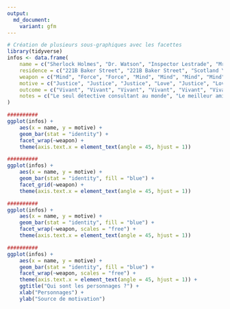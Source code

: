 ```yaml
---
output:
  md_document:
    variant: gfm
---
```


```r
# Création de plusieurs sous-graphiques avec les facettes
library(tidyverse)
infos <- data.frame(
    name = c("Sherlock Holmes", "Dr. Watson", "Inspector Lestrade", "Mrs. Hudson", "Mycroft Holmes", "Irene Adler", "Professor Moriarty", "Mary Morstan", "James Phillimore", "Charles Augustus Milverton"),
    residence = c("221B Baker Street", "221B Baker Street", "Scotland Yard", "221B Baker Street", "Diogenes Club", "Briony Lodge", "Unknown", "Unknown", "Unknown", "Unknown"),
    weapon = c("Mind", "Force", "Force", "Mind", "Mind", "Mind", "Mind", "Mind", "Mind", "Mind"),
    motive = c("Justice", "Justice", "Justice", "Love", "Justice", "Love", "Folie", "Justice", "Money", "Money"),
    outcome = c("Vivant", "Vivant", "Vivant", "Vivant", "Vivant", "Vivant", "Vivant", "Vivant", "Vivant", "Vivant"),
    notes = c("Le seul détective consultant au monde", "Le meilleur ami et colocataire de Sherlock Holmes", "Le meilleur détective de Scotland Yard", "La logeuse de Sherlock Holmes", "Le frère aîné de Sherlock Holmes", "Le seul amour de Sherlock Holmes", "La némésis de Sherlock Holmes", "La femme de Sherlock Holmes", "Le client de Sherlock Holmes", "L'ennemi de Sherlock Holmes")
)

##########
ggplot(infos) +
    aes(x = name, y = motive) +
    geom_bar(stat = "identity") +
    facet_wrap(~weapon) +
    theme(axis.text.x = element_text(angle = 45, hjust = 1))

##########
ggplot(infos) +
    aes(x = name, y = motive) +
    geom_bar(stat = "identity", fill = "blue") +
    facet_grid(~weapon) +
    theme(axis.text.x = element_text(angle = 45, hjust = 1))

##########
ggplot(infos) +
    aes(x = name, y = motive) +
    geom_bar(stat = "identity", fill = "blue") +
    facet_wrap(~weapon, scales = "free") +
    theme(axis.text.x = element_text(angle = 45, hjust = 1))

##########
ggplot(infos) +
    aes(x = name, y = motive) +
    geom_bar(stat = "identity", fill = "blue") +
    facet_wrap(~weapon, scales = "free") +
    theme(axis.text.x = element_text(angle = 45, hjust = 1)) +
    ggtitle("Qui sont les personnages ?") +
    xlab("Personnages") +
    ylab("Source de motivation")
```
